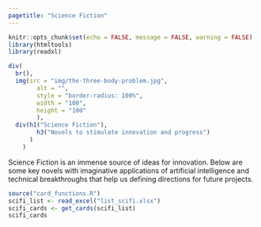 ```yaml
---
pagetitle: "Science Fiction"
---
```


```r
knitr::opts_chunk$set(echo = FALSE, message = FALSE, warning = FALSE)
library(htmltools)
library(readxl)
```

```r
div(
  br(),
  img(src = "img/the-three-body-problem.jpg",
        alt = "",
        style = "border-radius: 100%",
        width = "100",
        height = "100"
        ),
  div(h1("Science Fiction"),
        h3("Novels to stimulate innovation and progress")
      )
    )
```


Science Fiction is an immense source of ideas for innovation. Below are some key novels with imaginative applications of artificial intelligence and technical breakthroughs that help us defining directions for future projects.

```r
source("card_functions.R")
scifi_list <- read_excel("list_scifi.xlsx")
scifi_cards <- get_cards(scifi_list)
scifi_cards
```








